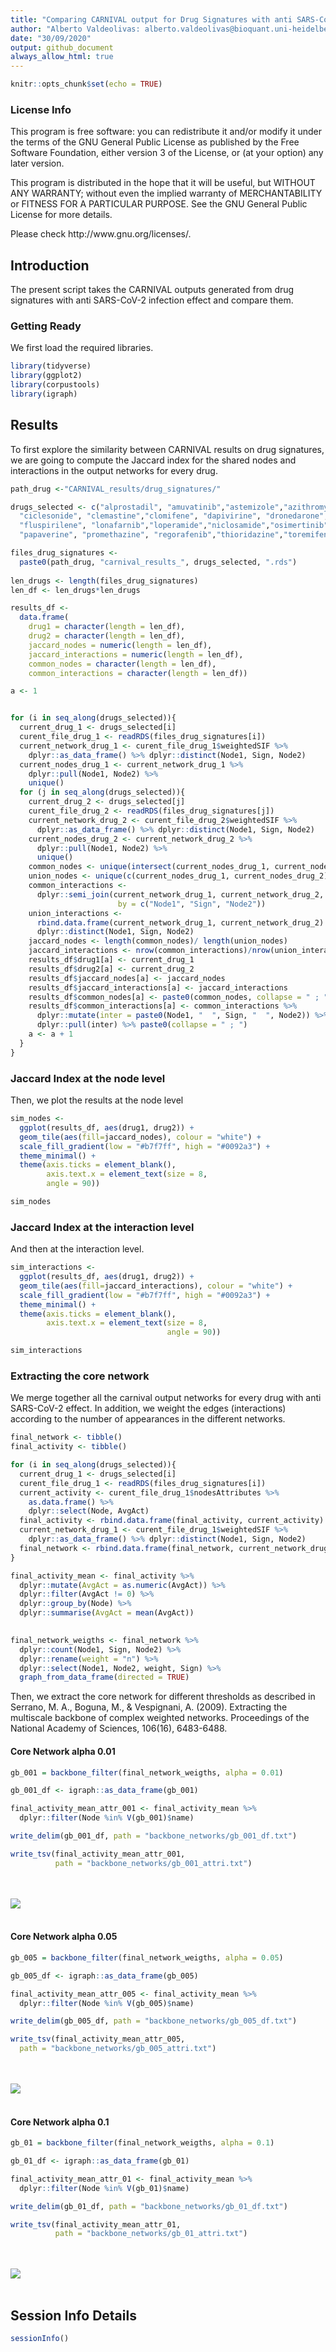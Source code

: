 ```yaml
---
title: "Comparing CARNIVAL output for Drug Signatures with anti SARS-CoV-2 effect"
author: "Alberto Valdeolivas: alberto.valdeolivas@bioquant.uni-heidelberg.de; Date:"
date: "30/09/2020"
output: github_document
always_allow_html: true
---
```


```r
knitr::opts_chunk$set(echo = TRUE)
```

### License Info

This program is free software: you can redistribute it and/or modify it under 
the terms of the GNU General Public License as published by the Free Software 
Foundation, either version 3 of the License, or (at your option) any later 
version.

This program is distributed in the hope that it will be useful, but WITHOUT ANY 
WARRANTY; without even the implied warranty of MERCHANTABILITY or FITNESS FOR 
A PARTICULAR PURPOSE. See the GNU General Public License for more details.

Please check http://www.gnu.org/licenses/.

## Introduction

The present script takes the CARNIVAL outputs generated from drug signatures 
with anti SARS-CoV-2 infection effect and compare them. 

### Getting Ready 

We first load the required libraries. 

```r
library(tidyverse)
library(ggplot2)
library(corpustools)
library(igraph)
```

## Results 

To first explore the similarity between CARNIVAL results on  drug signatures, 
we are going to compute the Jaccard index for the shared nodes and interactions 
in the output networks for every drug. 

```r
path_drug <-"CARNIVAL_results/drug_signatures/"

drugs_selected <- c("alprostadil", "amuvatinib","astemizole","azithromycin",
  "ciclesonide", "clemastine","clomifene", "dapivirine", "dronedarone",
  "fluspirilene", "lonafarnib","loperamide","niclosamide","osimertinib",
  "papaverine", "promethazine", "regorafenib","thioridazine","toremifene")

files_drug_signatures <- 
  paste0(path_drug, "carnival_results_", drugs_selected, ".rds")
  
len_drugs <- length(files_drug_signatures)
len_df <- len_drugs*len_drugs

results_df <- 
  data.frame(
    drug1 = character(length = len_df), 
    drug2 = character(length = len_df), 
    jaccard_nodes = numeric(length = len_df),
    jaccard_interactions = numeric(length = len_df),
    common_nodes = character(length = len_df),
    common_interactions = character(length = len_df))

a <- 1


for (i in seq_along(drugs_selected)){
  current_drug_1 <- drugs_selected[i]
  curent_file_drug_1 <- readRDS(files_drug_signatures[i])
  current_network_drug_1 <- curent_file_drug_1$weightedSIF %>% 
    dplyr::as_data_frame() %>% dplyr::distinct(Node1, Sign, Node2)
  current_nodes_drug_1 <- current_network_drug_1 %>% 
    dplyr::pull(Node1, Node2) %>% 
    unique()
  for (j in seq_along(drugs_selected)){
    current_drug_2 <- drugs_selected[j]
    curent_file_drug_2 <- readRDS(files_drug_signatures[j])
    current_network_drug_2 <- curent_file_drug_2$weightedSIF %>% 
      dplyr::as_data_frame() %>% dplyr::distinct(Node1, Sign, Node2)
    current_nodes_drug_2 <- current_network_drug_2 %>% 
      dplyr::pull(Node1, Node2) %>% 
      unique()
    common_nodes <- unique(intersect(current_nodes_drug_1, current_nodes_drug_2))
    union_nodes <- unique(c(current_nodes_drug_1, current_nodes_drug_2))
    common_interactions <- 
      dplyr::semi_join(current_network_drug_1, current_network_drug_2, 
                        by = c("Node1", "Sign", "Node2"))
    union_interactions <- 
      rbind.data.frame(current_network_drug_1, current_network_drug_2) %>%
      dplyr::distinct(Node1, Sign, Node2)
    jaccard_nodes <- length(common_nodes)/ length(union_nodes)
    jaccard_interactions <- nrow(common_interactions)/nrow(union_interactions)
    results_df$drug1[a] <- current_drug_1
    results_df$drug2[a] <- current_drug_2
    results_df$jaccard_nodes[a] <- jaccard_nodes
    results_df$jaccard_interactions[a] <- jaccard_interactions
    results_df$common_nodes[a] <- paste0(common_nodes, collapse = " ; ")
    results_df$common_interactions[a] <- common_interactions %>% 
      dplyr::mutate(inter = paste0(Node1, "  ", Sign, "  ", Node2)) %>% 
      dplyr::pull(inter) %>% paste0(collapse = " ; ")
    a <- a + 1
  }
}
```


### Jaccard Index at the node level

Then, we plot the results at the node level

```r
sim_nodes <- 
  ggplot(results_df, aes(drug1, drug2)) +
  geom_tile(aes(fill=jaccard_nodes), colour = "white") +
  scale_fill_gradient(low = "#b7f7ff", high = "#0092a3") + 
  theme_minimal() + 
  theme(axis.ticks = element_blank(),
        axis.text.x = element_text(size = 8,
        angle = 90))
```

```r
sim_nodes
```

### Jaccard Index at the interaction level

And then at the interaction level. 

```r
sim_interactions <- 
  ggplot(results_df, aes(drug1, drug2)) +
  geom_tile(aes(fill=jaccard_interactions), colour = "white") +
  scale_fill_gradient(low = "#b7f7ff", high = "#0092a3") + 
  theme_minimal() + 
  theme(axis.ticks = element_blank(),
        axis.text.x = element_text(size = 8,
                                   angle = 90))
```

```r
sim_interactions
```

### Extracting the core network 

We merge together all the carnival output networks for every drug with anti 
SARS-CoV-2 effect. In addition, we weight the edges (interactions) according 
to the number of appearances in the different networks. 

```r
final_network <- tibble()
final_activity <- tibble()

for (i in seq_along(drugs_selected)){
  current_drug_1 <- drugs_selected[i]
  curent_file_drug_1 <- readRDS(files_drug_signatures[i])
  current_activity <- curent_file_drug_1$nodesAttributes %>%
    as.data.frame() %>% 
    dplyr::select(Node, AvgAct)
  final_activity <- rbind.data.frame(final_activity, current_activity)    
  current_network_drug_1 <- curent_file_drug_1$weightedSIF %>% 
    dplyr::as_data_frame() %>% dplyr::distinct(Node1, Sign, Node2)
  final_network <- rbind.data.frame(final_network, current_network_drug_1)
}

final_activity_mean <- final_activity %>%
  dplyr::mutate(AvgAct = as.numeric(AvgAct)) %>%
  dplyr::filter(AvgAct != 0) %>%
  dplyr::group_by(Node) %>%
  dplyr::summarise(AvgAct = mean(AvgAct)) 
  

final_network_weigths <- final_network %>% 
  dplyr::count(Node1, Sign, Node2) %>%
  dplyr::rename(weight = "n") %>%
  dplyr::select(Node1, Node2, weight, Sign) %>%
  graph_from_data_frame(directed = TRUE)

```

Then, we extract the core network for different thresholds as described in 
Serrano, M. A., Boguna, M., & Vespignani, A. (2009). Extracting the 
multiscale backbone of complex weighted networks. Proceedings of the National 
Academy of Sciences, 106(16), 6483-6488.


#### Core Network alpha 0.01


```r
gb_001 = backbone_filter(final_network_weigths, alpha = 0.01)

gb_001_df <- igraph::as_data_frame(gb_001)

final_activity_mean_attr_001 <- final_activity_mean %>% 
  dplyr::filter(Node %in% V(gb_001)$name)

write_delim(gb_001_df, path = "backbone_networks/gb_001_df.txt")

write_tsv(final_activity_mean_attr_001, 
          path = "backbone_networks/gb_001_attri.txt")
```

<br><br>
![](backbone_networks/gb_001_network.png)
<br><br>

#### Core Network alpha 0.05

```r
gb_005 = backbone_filter(final_network_weigths, alpha = 0.05) 

gb_005_df <- igraph::as_data_frame(gb_005)

final_activity_mean_attr_005 <- final_activity_mean %>% 
  dplyr::filter(Node %in% V(gb_005)$name)

write_delim(gb_005_df, path = "backbone_networks/gb_005_df.txt")

write_tsv(final_activity_mean_attr_005, 
  path = "backbone_networks/gb_005_attri.txt")
```


<br><br>
![](backbone_networks/gb_005_df_network.png)
<br><br>


#### Core Network alpha 0.1

```r
gb_01 = backbone_filter(final_network_weigths, alpha = 0.1)

gb_01_df <- igraph::as_data_frame(gb_01)

final_activity_mean_attr_01 <- final_activity_mean %>% 
  dplyr::filter(Node %in% V(gb_01)$name)

write_delim(gb_01_df, path = "backbone_networks/gb_01_df.txt")

write_tsv(final_activity_mean_attr_01, 
          path = "backbone_networks/gb_01_attri.txt")
```

<br><br>
![](backbone_networks/gb_01_network_screenshot.png)
<br><br>


## Session Info Details

```r
sessionInfo()
``````

